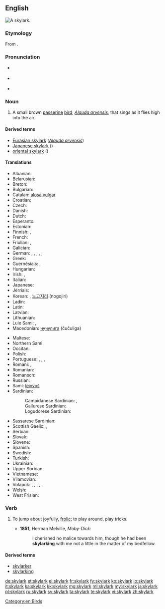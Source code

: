 ==English==
{{wikipedia}}
[[File:Skylark 2, Lake District, England - June 2009.jpg|thumb|A '''skylark'''.]]
{{wikispecies|Alauda arvensis}}

===Etymology===
From {{compound|sky|lark}}.

===Pronunciation===
* {{a|UK}} {{IPA|/ˈskʌɪ.lɑːk/}}
* {{a|US}} {{IPA|/ˈskaɪ.lɑɹk/}}
* {{audio|En-us-skylark.ogg|Audio (US)}}

===Noun===
{{en-noun}}

# A small brown [[passerine]] [[bird]], ''[[Alauda arvensis]]'', that sings as it flies high into the air.

====Derived terms====
* [[Eurasian skylark]] (''[[Alauda arvensis]]'')
* [[Japanese skylark]] ({{taxlink|Alauda japonica|species}})
* [[oriental skylark]] ({{taxlink|Alauda gulgula|species}})

====Translations====
{{trans-top|small brown passerine bird}}
* Albanian: {{t|sq|lauresha}}
* Belarusian: {{t|be|жаваранак|m}}
* Breton: {{t|br|alc'hweder sant Pęr}}
* Bulgarian: {{t+|bg|чучулига|f|tr=čučuliga}}
* Catalan: [[alosa|alosa vulgar]]
* Croatian: {{t|sh|poljska ševa|f}}
* Czech: {{t|cs|skřivan polní}}
* Danish: {{t|da|sanglærke|c}}
* Dutch: {{t|nl|veldleeuwerik|m}}
* Esperanto: {{t|eo|alaŭdo}}
* Estonian: {{t|et|pőldlőoke}}
* Finnish: {{t+|fi|kiuru}}, {{t+|fi|leivo}}
* French: {{t+|fr|alouette des champs|f}}
* Friulian: {{t|fur|lodule}}, {{t|fur|odule}}
* Galician: {{t|gl|laverca|f}}
* German: {{qualifier|♂♀}} {{t+|de|Feldlerche|f}}, {{qualifier|♂}} {{t|de|Feldlerchenmännchen|n}}, {{qualifier|♀}} {{t|de|Feldlerchenweibchen|n}}, {{qualifier|♂♀}} {{t+|de|Lerche|f}}, {{qualifier|♂}} {{t|de|Lerchenmännchen|n}}, {{qualifier|♀}} {{t|de|Lerchenweibchen|n}}
* Greek: {{t+|el|σταρήθρα|f}}
* Guernésiais: {{t|roa-grn|alouaette|m}}, {{t|roa-grn|alout'raesse|f}}
* Hungarian: {{t|hu|mezei pacsirta}}
* Irish: {{t|ga|fuiseog|f}}, {{t|ga|circín starraiceach|m}}
* Italian: {{t+|it|allodola|f}}
* Japanese: {{t|ja|雲雀|tr=hibari}}
* Jèrriais: {{t|roa-jer|alouette|f}}
* Korean: {{t|ko|종다리|tr=jongdari}}, [[노고지리]] (nogojiri) {{qualifier|obsolete}}
* Ladin: {{t|lld|lodola}}
* Latin: {{t|la|alauda|f}}
* Latvian: {{t|lv|lauku cīrulis}}
* Lithuanian: {{t+|lt|vieversys}}
* Lule Sami: {{t|smj|vitsur}}, {{t|smj|gieddeurjjá}}
* Macedonian: [[чучулига]] (čučuliga) {{g|f}}
{{trans-mid}}
* Maltese: {{t|mt|alwetta}}
* Northern Sami: {{t|se|leivvoš}}
* Occitan: {{t|oc|alauseta|f}}
* Polish: {{t|pl|skowronek polny|m}}
* Portuguese: {{t+|pt|cotovia|f}}, {{t+|pt|laverca|f}}, {{t|pt|calandra|f}}, {{t+|pt|calhandra|f}}
* Romani: {{t|rom|chiriklo-gilibano|m}}, {{t|rom|chirikli-gilibani|f}}
* Romanian: {{t+|ro|ciocârlie|f}}
* Romansch: {{t|rm|lodola}}
* Russian: {{t+|ru|жаворонок|m|tr=žávoronok}}
* Sami: [[leivvoš]]
* Sardinian: {{t|sc|allòdola}}
*: Campidanese Sardinian: {{t|sro|calandiri}}, {{t|sro|calandironi}}
*: Gallurese Sardinian: {{t|sdn|calandru}}
*: Logudorese Sardinian: {{t|src|prantaritta}}
* Sassarese Sardinian: {{t|sdc|accuccadìta}}
* Scottish Gaelic: {{t|gd|uiseag|f}}, {{t|gd|topag|f}}
* Serbian: {{t|sh|по љска шева}}
* Slovak: {{t|sk|škovránok poľný}}
* Slovene: {{t|sl|poljski škrjanec}}
* Spanish: {{t+|es|alondra|f|alt=alondra común}}
* Swedish: {{t+|sv|sånglärka}}
* Turkish: {{t+|tr|tarla kuşu}}
* Ukrainian: {{t|uk|жайворонок польовий}}
* Upper Sorbian: {{t|hsb|škowrončk}}
* Vietnamese: {{t|vi|chiền chiện}}
* Vilamovian: {{t|wym|liychła}}
* Volapük: {{qualifier|♂♀}} {{t|vo|felalaud}}, {{qualifier|♂}} {{t|vo|felahilaud}}, {{qualifier|♀}} {{t|vo|felajilaud}}, {{qualifier|♂♀ offspring}} {{t|vo|felalaudül}}, {{qualifier|♂ offspring}} {{t|vo|felahilaudül}}, {{qualifier|♀ offspring}} {{t|vo|felajilaudül}}
* Welsh: {{t|cy|ehedydd}}
* West Frisian: {{t|fy|ljurk}}
{{trans-bottom}}

===Verb===
{{en-verb}}

# {{context|originally|_|nautical|lang=en}} To jump about joyfully, [[frolic]]; to play around, play tricks.
#* '''1851''', Herman Melville, ''Moby-Dick'':
#*: I cherished no malice towards him, though he had been '''skylarking''' with me not a little in the matter of my bedfellow.

====Derived terms====
* [[skylarker]]
* [[skylarking]]

[[Category:en:Birds]]

[[de:skylark]]
[[et:skylark]]
[[el:skylark]]
[[fr:skylark]]
[[fy:skylark]]
[[ko:skylark]]
[[io:skylark]]
[[it:skylark]]
[[ka:skylark]]
[[kk:skylark]]
[[mg:skylark]]
[[ml:skylark]]
[[my:skylark]]
[[ja:skylark]]
[[pl:skylark]]
[[ru:skylark]]
[[sv:skylark]]
[[ta:skylark]]
[[te:skylark]]
[[vi:skylark]]
[[zh:skylark]]